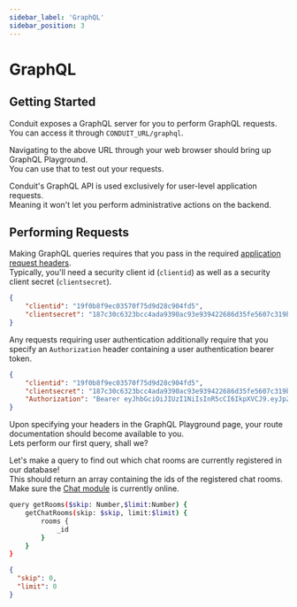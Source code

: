 ```yaml
---
sidebar_label: 'GraphQL'
sidebar_position: 3
---
```


# GraphQL

## Getting Started

Conduit exposes a GraphQL server for you to perform GraphQL requests.<br />
You can access it through `CONDUIT_URL/graphql`.

Navigating to the above URL through your web browser should bring up GraphQL Playground.<br />
You can use that to test out your requests.

Conduit's GraphQL API is used exclusively for user-level application requests.<br />
Meaning it won't let you perform administrative actions on the backend.

## Performing Requests

Making GraphQL queries requires that you pass in the required [application request headers](./headers#headers-app).<br />
Typically, you'll need a security client id (`clientid`) as well as a security client secret (`clientsecret`).

``` json title="Basic Application Headers Example"
{
	"clientid": "19f0b8f9ec03570f75d9d28c904fd5",
	"clientsecret": "187c30c6323bcc4ada9390ac93e939422686d35fe5607c319b914728d2074b229db71a82ebdcfc5edcca818202236900517e81c02e4b270dfe4569ef8f8b3c04"
}
```

Any requests requiring user authentication additionally require that you specify an `Authorization` header containing a user authentication bearer token.<br />

``` json title="User Authentication Headers Example"
{
	"clientid": "19f0b8f9ec03570f75d9d28c904fd5",
	"clientsecret": "187c30c6323bcc4ada9390ac93e939422686d35fe5607c319b914728d2074b229db71a82ebdcfc5edcca818202236900517e81c02e4b270dfe4569ef8f8b3c04",
	"Authorization": "Bearer eyJhbGciOiJIUzI1NiIsInR5cCI6IkpXVCJ9.eyJpZCI6IjYyMzQ3MjMzYTQ5ODg4MGNkOWI4MDY5ZSIsImlhdCI6MTY0NzYwNDk5OCwiZXhwIjoxNzM0MDA0OTk4fQ.D_TsIaQlMimft4CXhCo_aOs0vk6opnClxM3aFtFF4Qc"
}
```

Upon specifying your headers in the GraphQL Playground page, your route documentation should become available to you.<br />
Lets perform our first query, shall we?

<!-- TODO CHANGE EXAMPLE, CHAT HAS AUTH DEP WHICH REQUIRES EMAIL ETC -->

Let's make a query to find out which chat rooms are currently registered in our database!<br />
This should return an array containing the ids of the registered chat rooms.<br />
Make sure the [Chat module](../modules/chat) is currently online.

``` bash title="Example Request"
query getRooms($skip: Number,$limit:Number) {
	getChatRooms(skip: $skip, limit:$limit) {
		rooms {
			_id
		}
	}
}
```

``` json title="Example Query Variables"
{
  "skip": 0,
  "limit": 0
}
```

<!-- TODO EXAMPLE RESULT -->
